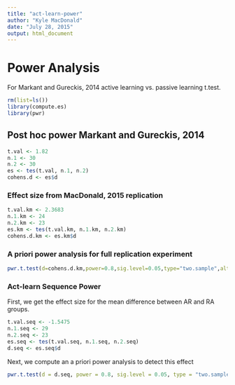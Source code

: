 ```yaml
---
title: "act-learn-power"
author: "Kyle MacDonald"
date: "July 28, 2015"
output: html_document
---
```


# Power Analysis

For Markant and Gureckis, 2014 active learning vs. passive learning t.test.


```r
rm(list=ls())
library(compute.es)
library(pwr)
```

## Post hoc power Markant and Gureckis, 2014 

```r
t.val <- 1.82
n.1 <- 30
n.2 <- 30
es <- tes(t.val, n.1, n.2)
cohens.d <- es$d
```

### Effect size from MacDonald, 2015 replication 

```r
t.val.km <- 2.3683
n.1.km <- 24
n.2.km <- 23
es.km <- tes(t.val.km, n.1.km, n.2.km)
cohens.d.km <- es.km$d
```

### A priori power analysis for full replication experiment

```r
pwr.t.test(d=cohens.d.km,power=0.8,sig.level=0.05,type="two.sample",alternative="greater")
```

### Act-learn Sequence Power

First, we get the effect size for the mean difference between AR and RA groups.

```r
t.val.seq <- -1.5475
n.1.seq <- 29
n.2.seq <- 23
es.seq <- tes(t.val.seq, n.1.seq, n.2.seq)
d.seq <- es.seq$d
```

Next, we compute an a priori power analysis to detect this effect

```r
pwr.t.test(d = d.seq, power = 0.8, sig.level = 0.05, type = "two.sample", alternative = "two.sided")
```